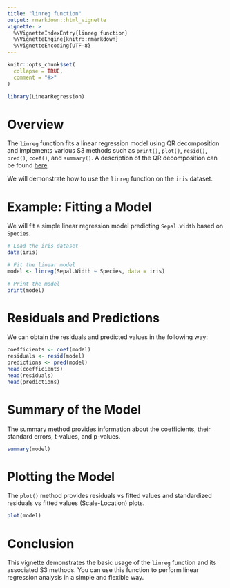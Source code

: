 ```yaml
---
title: "linreg function"
output: rmarkdown::html_vignette
vignette: >
  %\VignetteIndexEntry{linreg function}
  %\VignetteEngine{knitr::rmarkdown}
  %\VignetteEncoding{UTF-8}
---
```


```r
knitr::opts_chunk$set(
  collapse = TRUE,
  comment = "#>"
)

```

```r
library(LinearRegression)

```

# Overview

The `linreg` function fits a linear regression model using QR decomposition and implements various S3 methods such as `print()`, `plot()`, `resid()`, `pred()`, `coef()`, and `summary()`. A description of the QR decomposition can be found [here](https://pages.stat.wisc.edu/~st849-1/lectures/Orthogonal.pdf).

We will demonstrate how to use the `linreg` function on the `iris` dataset.

# Example: Fitting a Model

We will fit a simple linear regression model predicting `Sepal.Width` based on `Species`.

```r
# Load the iris dataset
data(iris)

# Fit the linear model
model <- linreg(Sepal.Width ~ Species, data = iris)

# Print the model
print(model)

```

# Residuals and Predictions

We can obtain the residuals and predicted values in the following way:

```r
coefficients <- coef(model)
residuals <- resid(model)
predictions <- pred(model)
head(coefficients)
head(residuals)
head(predictions)

```

# Summary of the Model

The summary method provides information about the coefficients, their standard errors, t-values, and p-values.

```r
summary(model)

```

# Plotting the Model

The `plot()` method provides residuals vs fitted values and standardized residuals vs fitted values (Scale-Location) plots.

```r
plot(model)

```

# Conclusion

This vignette demonstrates the basic usage of the `linreg` function and its associated S3 methods. You can use this function to perform linear regression analysis in a simple and flexible way.